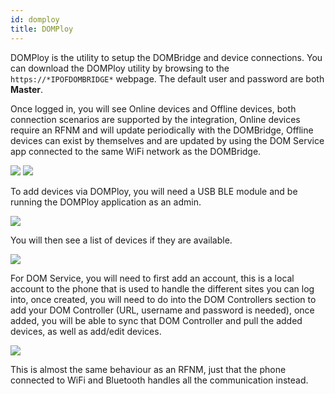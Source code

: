 ```yaml
---
id: domploy
title: DOMPloy
---
```


DOMPloy is the utility to setup the DOMBridge and device connections. You can download the DOMPloy utility by browsing to the `https://*IPOFDOMBRIDGE*` webpage. The default user and password are both **Master**.

Once logged in, you will see Online devices and Offline devices, both connection scenarios are supported by the integration, Online devices require an RFNM and will update periodically with the DOMBridge, Offline devices can exist by themselves and are updated by using the DOM Service app connected to the same WiFi network as the DOMBridge.

<Image src='/img/integration/domploy.png' alone />

<Image src='/img/integration/domploy1.png' alone />

To add devices via DOMPloy, you will need a USB BLE module and be running the DOMPloy application as an admin.

<Image src='/img/integration/domploy2.png' alone />

You will then see a list of devices if they are available.

<Image src='/img/integration/domploy3.png' alone />

For DOM Service, you will need to first add an account, this is a local account to the phone that is used to handle the different sites you can log into, once created, you will need to do into the DOM Controllers section to add your DOM Controller (URL, username and password is needed), once added, you will be able to sync that DOM Controller and pull the added devices, as well as add/edit devices.

<Image src='/img/integration/domploy4.png' alone />

This is almost the same behaviour as an RFNM, just that the phone connected to WiFi and Bluetooth handles all the communication instead.